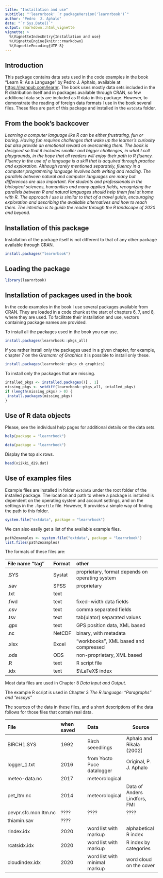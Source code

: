 ```yaml
---
title: "Installation and use"
subtitle: "'learnrbook' `r packageVersion('learnrbook')`"
author: "Pedro  J. Aphalo"
date: "`r Sys.Date()`"
output: rmarkdown::html_vignette
vignette: >
  %\VignetteIndexEntry{Installation and use}
  %\VignetteEngine{knitr::rmarkdown}
  %\VignetteEncoding{UTF-8}
---
```


## Introduction

This package contains data sets used in the code examples in the book "Learn R:
As a Language" by Pedro J. Aphalo, available at <https://leanpub.com/learnr>.
The book uses mostly data sets included in the R distribution itself and in
packages available through CRAN, so few additional data sets are included as R
data in this package. However, to demonstrate the reading of foreign data
formats I use in the book several files. These files are part of this package
and installed in the `extdata` folder.

## From the book's backcover

_Learning a computer language like R can be either frustrating, fun or boring. Having fun requires challenges that wake up the learner’s curiosity but also provide an emotional reward on overcoming them. The book is designed so that it includes smaller and bigger challenges, in what I call playgrounds, in the hope that all readers will enjoy their path to R fluency. Fluency in the use of a language is a skill that is acquired through practice and exploration. Although rarely mentioned separately, fluency in a computer programming language involves both writing and reading. The parallels between natural and computer languages are many but differences are also important. For students and professionals in the biological sciences, humanities and many applied fields, recognizing the parallels between R and natural languages should help them feel at home with R. The approach I use is similar to that of a travel guide, encouraging exploration and describing the available alternatives and how to reach them. The intention is to guide the reader through the R landscape of 2020 and beyond._

## Installation of this package

Installation of the package itself is not different to that of any other
package available through CRAN.

```r
install.packages("learnrbook")
```

## Loading the package

```r
library(learnrbook)
```

## Installation of packages used in the book

In the code examples in the book I use several packages available from 
CRAN. They are loaded in a code chunk at 
the start of chapters 6, 7, and 8, where they are used. To facilitate their
installation and use, vectors containing package names are provided.

To install all the packages used in the book you can use.

```r
install.packages(learnrbook::pkgs_all)
```

If you rather install only the packages used in a given chapter, for example,
chapter 7 on the _Gramamr of Graphics_ it is possible to install only these.

```r
install.packages(learnrbook::pkgs_ch_graphics)
```

To install only the packages that are missing.

```r
intalled_pkgs <- installed.packages()[ , 1]
missing_pkgs <- setdiff(learnrbook::pkgs_all, intalled_pkgs)
if (length(missing_pkgs) > 0) {
 install.packages(missing_pkgs)
}
```

## Use of R data objects

Please, see the individual help pages for additional details on the data sets.

```r
help(package = "learnrbook")
```

```r
data(package = "learnrbook")
```

Display the top six rows.

```r
head(viikki_d29.dat)
```

## Use of examples files

Example files are installed in folder `extdata` under the root folder of the
installed package. The location and path to where a package is installed is
dependent on the operating system and account settings, and on the settings in
the `.Rprofile` file. However, R provides a simple way of finding the path to
this folder.

```r
system.file("extdata", package = "learnrbook")
```

We can also easily get a list of the available example files.

```r
path2examples <- system.file("extdata", package = "learnrbook")
list.files(path2examples)
```

The formats of these files are:

| File name "tag" | Format | other |
|:-----------------|:--------|:--------------------------------|
| .SYS            | Systat | proprietary, format depends on operating system |
| .sav            | SPSS   | proprietary            |
| .txt            | text   |                        |
| .fwd            | text   | fixed-width data fields    |
| .csv            | text  | comma separated fields |
| .tsv            | text   | tab(ulator) separated values |
| .gpx            | text   | GPS position data, XML based     |
| .nc             | NetCDF | binary, with metadata               |
| .xlsx           | Excel  | "workbooks", XML based and compressed |
| .ods            | ODS    | non-proprietary, XML based  |
| .R              | text   | R script file   |
| .idx            | text   | $\LaTeX$ index |

Most data files are used in Chapter 8 _Data Input and Output_. 

The example R script is used
 in Chapter 3 _The R language: “Paragraphs” and “essays”_

The sources of the data in these files, and a short descriptions of the data
follows for those files that contain real data. 

| File           | when saved | Data |Source |
|:---------------|:-----------|:-----|-----------|
| BIRCH1.SYS     | 1992       | Birch seeedlings | Aphalo and Rikala (2002) |
| logger_1.txt   | 2016       | from Yocto Puce datalogger | Original, P. J. Aphalo |
| meteo-data.nc  | 2017       | meteorological |            |
| pet_ltm.nc     | 2014       | meteorological | Data of Anders Lindfors, FMI |
| pevpr.sfc.mon.ltm.nc | ???? | ???? | ???? |
| thiamin.sav    | ????       |           |         |
| rindex.idx     | 2020       | word list with markup | alphabetical R index |
| rcatsidx.idx   | 2020       | word list with markup | R index by categories |
| cloudindex.idx | 2020       | word list with minimal markup | word cloud on the cover |

